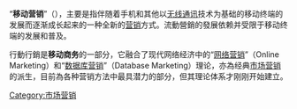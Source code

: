 {{NoteTA
|T=zh-tw:行動行銷;zh-hk:流動營銷;zh-cn:移动营销;
|G1=IT
|1=zh-tw:行動行銷;zh-hk:流動營銷;zh-cn:移动营销;}}
{{Expert|time=2015-12-14T03:47:45+00:00}}
{{Expand |time=2008-02-11T09:37:31+00:00 }}<!-- 本调用由 {{subst:Expand/auto}} 自动产生。 -->
{{Zhongwen
|zh-cn = 移动营销
|zh-hk = 流動營銷
|zh-tw = 行動行銷
|}}
“'''移动营销'''”（{{lang-en|'''Mobile Marketing'''}}），主要是指伴随着手机和其他以[[无线通讯|无线通讯]]技术为基础的移动终端的发展而逐渐成长起来的一种全新的[[营销|营销]]方式。流動營銷的發展依赖并受限于移动终端的发展和普及。

行動行銷是'''移动商务'''的一部分，它融合了现代网络经济中的“[[网络营销|网络营销]]”（Online Marketing）和“[[数据库营销|数据库营销]]”（Database Marketing）理论，亦為经典[[市场营销|市场营销]]的派生，目前為各种营销方法中最具潜力的部分，但其理论体系才刚刚开始建立。

{{Marketing-stub}}
{{移动电话}}
[[Category:市场营销|Category:市场营销]]
